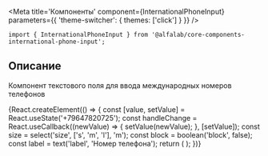 

<Meta
    title='Компоненты'
    component={InternationalPhoneInput}
    parameters={{ 'theme-switcher': { themes: ['click'] } }}
/>

<Title>
    InternationalPhoneInput ({name}@{version})
</Title>

```tsx
import { InternationalPhoneInput } from '@alfalab/core-components-international-phone-input';
```

## Описание

Компонент текстового поля для ввода международных номеров телефонов

<Story name='InternationalPhoneInput'>
    {React.createElement(() => {
            const [value, setValue] = React.useState('+79647820725');
            const handleChange = React.useCallback((newValue) => {
                setValue(newValue);
            }, [setValue]);
            const size = select('size', ['s', 'm', 'l'], 'm');
            const block = boolean('block', false);
            const label = text('label', 'Номер телефона');
            return (
                <InternationalPhoneInput
                    value={value}
                    onChange={handleChange}
                    size={size}
                    block={block}
                    label={label}
                />
            );
        })}
</Story>

<Props of={InternationalPhoneInput} />
